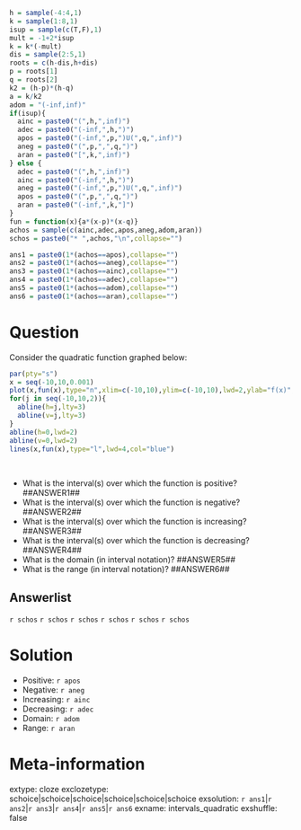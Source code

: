 ```r
h = sample(-4:4,1)
k = sample(1:8,1)
isup = sample(c(T,F),1)
mult = -1+2*isup
k = k*(-mult)
dis = sample(2:5,1)
roots = c(h-dis,h+dis)
p = roots[1]
q = roots[2]
k2 = (h-p)*(h-q)
a = k/k2
adom = "(-inf,inf)"
if(isup){
  ainc = paste0("(",h,",inf)")
  adec = paste0("(-inf,",h,")")
  apos = paste0("(-inf,",p,")U(",q,",inf)")
  aneg = paste0("(",p,",",q,")")
  aran = paste0("[",k,",inf)")
} else {
  adec = paste0("(",h,",inf)")
  ainc = paste0("(-inf,",h,")")
  aneg = paste0("(-inf,",p,")U(",q,",inf)")
  apos = paste0("(",p,",",q,")")
  aran = paste0("(-inf,",k,"]")
}
fun = function(x){a*(x-p)*(x-q)}
achos = sample(c(ainc,adec,apos,aneg,adom,aran))
schos = paste0("* ",achos,"\n",collapse="")

ans1 = paste0(1*(achos==apos),collapse="")
ans2 = paste0(1*(achos==aneg),collapse="")
ans3 = paste0(1*(achos==ainc),collapse="")
ans4 = paste0(1*(achos==adec),collapse="")
ans5 = paste0(1*(achos==adom),collapse="")
ans6 = paste0(1*(achos==aran),collapse="")
```

Question
========

Consider the quadratic function graphed below:

```r
par(pty="s")
x = seq(-10,10,0.001)
plot(x,fun(x),type="n",xlim=c(-10,10),ylim=c(-10,10),lwd=2,ylab="f(x)",xlab="x")
for(j in seq(-10,10,2)){
  abline(h=j,lty=3)
  abline(v=j,lty=3)
}
abline(h=0,lwd=2)
abline(v=0,lwd=2)
lines(x,fun(x),type="l",lwd=4,col="blue")
```
\



* What is the interval(s) over which the function is positive? ##ANSWER1##
* What is the interval(s) over which the function is negative? ##ANSWER2##
* What is the interval(s) over which the function is increasing? ##ANSWER3##
* What is the interval(s) over which the function is decreasing? ##ANSWER4##
* What is the domain (in interval notation)? ##ANSWER5##
* What is the range (in interval notation)? ##ANSWER6##


Answerlist
--------
`r schos`
`r schos`
`r schos`
`r schos`
`r schos`
`r schos`


Solution
========

* Positive: `r apos`
* Negative: `r aneg`
* Increasing: `r ainc`
* Decreasing: `r adec`
* Domain: `r adom`
* Range: `r aran`


Meta-information
============
extype: cloze
exclozetype: schoice|schoice|schoice|schoice|schoice|schoice
exsolution: `r ans1`|`r ans2`|`r ans3`|`r ans4`|`r ans5`|`r ans6`
exname: intervals_quadratic
exshuffle: false